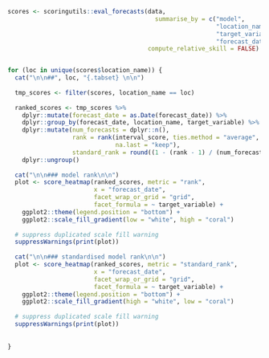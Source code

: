 ```r
scores <- scoringutils::eval_forecasts(data,
                                         summarise_by = c("model", 
                                                          "location_name", 
                                                          "target_variable",
                                                          "forecast_date"), 
                                       compute_relative_skill = FALSE)


for (loc in unique(scores$location_name)) {
  cat("\n\n##", loc, "{.tabset} \n\n")
  
  tmp_scores <- filter(scores, location_name == loc)
  
  ranked_scores <- tmp_scores %>%
    dplyr::mutate(forecast_date = as.Date(forecast_date)) %>%
    dplyr::group_by(forecast_date, location_name, target_variable) %>%
    dplyr::mutate(num_forecasts = dplyr::n(), 
                  rank = rank(interval_score, ties.method = "average",
                              na.last = "keep"), 
                  standard_rank = round((1 - (rank - 1) / (num_forecasts - 1)) * 100)) %>%
    dplyr::ungroup()
  
  cat("\n\n### model rank\n\n")
  plot <- score_heatmap(ranked_scores, metric = "rank", 
                        x = "forecast_date",
                        facet_wrap_or_grid = "grid",
                        facet_formula = ~ target_variable) + 
    ggplot2::theme(legend.position = "bottom") +
    ggplot2::scale_fill_gradient(low = "white", high = "coral")
  
  # suppress duplicated scale fill warning
  suppressWarnings(print(plot))
  
  cat("\n\n### standardised model rank\n\n")
  plot <- score_heatmap(ranked_scores, metric = "standard_rank", 
                        x = "forecast_date",
                        facet_wrap_or_grid = "grid",
                        facet_formula = ~ target_variable) + 
    ggplot2::theme(legend.position = "bottom") +
    ggplot2::scale_fill_gradient(high = "white", low = "coral")
  
  # suppress duplicated scale fill warning
  suppressWarnings(print(plot))
  
   
}

```
